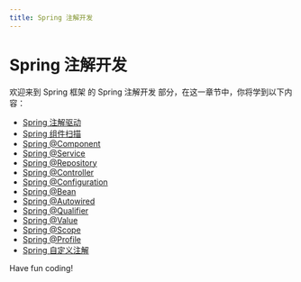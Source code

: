 ```yaml
---
title: Spring 注解开发
---
```


# Spring 注解开发

欢迎来到 Spring 框架 的 Spring 注解开发 部分，在这一章节中，你将学到以下内容：

- [Spring 注解驱动](./0-spring-annotation-driven.mdx)
- [Spring 组件扫描](./1-spring-component-scanning.mdx)
- [Spring @Component](./2-spring-component.mdx)
- [Spring @Service](./3-spring-service.mdx)
- [Spring @Repository](./4-spring-repository.mdx)
- [Spring @Controller](./5-spring-controller.mdx)
- [Spring @Configuration](./6-spring-configuration.mdx)
- [Spring @Bean](./7-spring-bean.mdx)
- [Spring @Autowired](./8-spring-autowired.mdx)
- [Spring @Qualifier](./9-spring-qualifier.mdx)
- [Spring @Value](./10-spring-value.mdx)
- [Spring @Scope](./11-spring-scope.mdx)
- [Spring @Profile](./12-spring-profile.mdx)
- [Spring 自定义注解](./13-spring-custom-annotation.mdx)

Have fun coding!